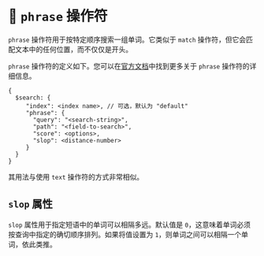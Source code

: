# 📘 `phrase` 操作符

`phrase` 操作符用于按特定顺序搜索一组单词。它类似于 `match` 操作符，但它会匹配文本中的任何位置，而不仅仅是开头。

`phrase` 操作符的定义如下。您可以在[官方文档](https://www.mongodb.com/docs/atlas/atlas-search/phrase/)中找到更多关于 `phrase` 操作符的详细信息。

```
{
  $search: {
     "index": <index name>, // 可选，默认为 "default"
     "phrase": {
       "query": "<search-string>",
       "path": "<field-to-search>",
       "score": <options>,
       "slop": <distance-number>
     }
  }
}
```
其用法与使用 `text` 操作符的方式非常相似。

## `slop` 属性

`slop` 属性用于指定短语中的单词可以相隔多远。默认值是 `0`，这意味着单词必须按查询中指定的确切顺序排列。如果将值设置为 `1`，则单词之间可以相隔一个单词，依此类推。